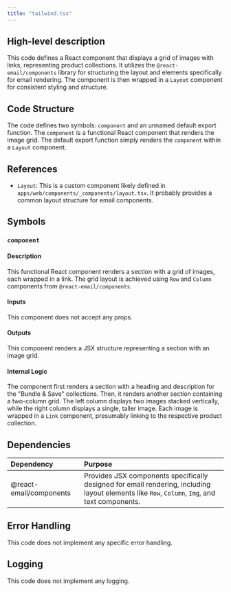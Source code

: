 ```yaml
---
title: "tailwind.tsx"
---
```


## High-level description
This code defines a React component that displays a grid of images with links, representing product collections. It utilizes the `@react-email/components` library for structuring the layout and elements specifically for email rendering. The component is then wrapped in a `Layout` component for consistent styling and structure.

## Code Structure
The code defines two symbols: `component` and an unnamed default export function. The `component` is a functional React component that renders the image grid. The default export function simply renders the `component` within a `Layout` component.

## References
- `Layout`: This is a custom component likely defined in `apps/web/components/_components/layout.tsx`. It probably provides a common layout structure for email components.

## Symbols
### `component`
#### Description
This functional React component renders a section with a grid of images, each wrapped in a link. The grid layout is achieved using `Row` and `Column` components from `@react-email/components`.

#### Inputs
This component does not accept any props.

#### Outputs
This component renders a JSX structure representing a section with an image grid.

#### Internal Logic
The component first renders a section with a heading and description for the "Bundle & Save" collections. Then, it renders another section containing a two-column grid. The left column displays two images stacked vertically, while the right column displays a single, taller image. Each image is wrapped in a `Link` component, presumably linking to the respective product collection.

## Dependencies
| Dependency | Purpose |
|:-----------|:--------|
| @react-email/components | Provides JSX components specifically designed for email rendering, including layout elements like `Row`, `Column`, `Img`, and text components. |

## Error Handling
This code does not implement any specific error handling.

## Logging
This code does not implement any logging.
